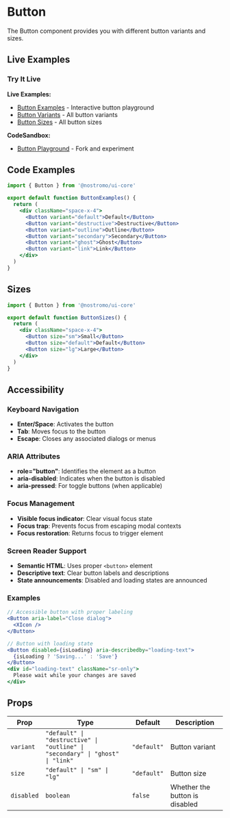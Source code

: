 
# Button

The Button component provides you with different button variants and sizes.

## Live Examples

<StorybookEmbed story="components-button--default" />

<StorybookEmbed story="components-button--all-variants" />

<StorybookEmbed story="components-button--all-sizes" />

### Try It Live

**Live Examples:**
- [Button Examples](https://stackblitz.com/edit/nostromo-ui-button) - Interactive button playground
- [Button Variants](https://stackblitz.com/edit/nostromo-ui-button-variants) - All button variants
- [Button Sizes](https://stackblitz.com/edit/nostromo-ui-button-sizes) - All button sizes

**CodeSandbox:**
- [Button Playground](https://codesandbox.io/s/nostromo-ui-button) - Fork and experiment

## Code Examples

```jsx
import { Button } from '@nostromo/ui-core'

export default function ButtonExamples() {
  return (
    <div className="space-x-4">
      <Button variant="default">Default</Button>
      <Button variant="destructive">Destructive</Button>
      <Button variant="outline">Outline</Button>
      <Button variant="secondary">Secondary</Button>
      <Button variant="ghost">Ghost</Button>
      <Button variant="link">Link</Button>
    </div>
  )
}
```

## Sizes

```jsx
import { Button } from '@nostromo/ui-core'

export default function ButtonSizes() {
  return (
    <div className="space-x-4">
      <Button size="sm">Small</Button>
      <Button size="default">Default</Button>
      <Button size="lg">Large</Button>
    </div>
  )
}
```

## Accessibility

### Keyboard Navigation
- **Enter/Space**: Activates the button
- **Tab**: Moves focus to the button
- **Escape**: Closes any associated dialogs or menus

### ARIA Attributes
- **role="button"**: Identifies the element as a button
- **aria-disabled**: Indicates when the button is disabled
- **aria-pressed**: For toggle buttons (when applicable)

### Focus Management
- **Visible focus indicator**: Clear visual focus state
- **Focus trap**: Prevents focus from escaping modal contexts
- **Focus restoration**: Returns focus to trigger element

### Screen Reader Support
- **Semantic HTML**: Uses proper `<button>` element
- **Descriptive text**: Clear button labels and descriptions
- **State announcements**: Disabled and loading states are announced

### Examples
```jsx
// Accessible button with proper labeling
<Button aria-label="Close dialog">
  <XIcon />
</Button>

// Button with loading state
<Button disabled={isLoading} aria-describedby="loading-text">
  {isLoading ? 'Saving...' : 'Save'}
</Button>
<div id="loading-text" className="sr-only">
  Please wait while your changes are saved
</div>
```

## Props

| Prop | Type | Default | Description |
|------|------|---------|-------------|
| `variant` | `"default" \| "destructive" \| "outline" \| "secondary" \| "ghost" \| "link"` | `"default"` | Button variant |
| `size` | `"default" \| "sm" \| "lg"` | `"default"` | Button size |
| `disabled` | `boolean` | `false` | Whether the button is disabled |
